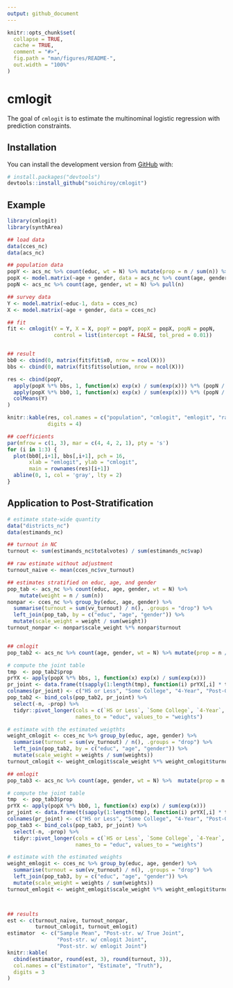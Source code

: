 ```yaml
---
output: github_document
---
```


<!-- README.md is generated from README.Rmd. Please edit that file -->

```r
knitr::opts_chunk$set(
  collapse = TRUE,
  cache = TRUE,
  comment = "#>",
  fig.path = "man/figures/README-",
  out.width = "100%"
)
```

# cmlogit

<!-- badges: start -->
<!-- badges: end -->

The goal of `cmlogit` is to estimate the multinominal logistic regression with
prediction constraints.

## Installation

You can install the development version from [GitHub](https://github.com/) with:

``` r
# install.packages("devtools")
devtools::install_github("soichiroy/cmlogit")
```
## Example


```r
library(cmlogit)
library(synthArea)
```

```r
## load data
data(cces_nc)
data(acs_nc)

## population data
popY <- acs_nc %>% count(educ, wt = N) %>% mutate(prop = n / sum(n)) %>% pull(prop)
popX <- model.matrix(~age + gender, data = acs_nc %>% count(age, gender, wt = N))
popN <- acs_nc %>% count(age, gender, wt = N) %>% pull(n)

## survey data
Y <- model.matrix(~educ-1, data = cces_nc)
X <- model.matrix(~age + gender, data = cces_nc)

## fit
fit <- cmlogit(Y = Y, X = X, popY = popY, popX = popX, popN = popN,
               control = list(intercept = FALSE, tol_pred = 0.01))


## result
bb0 <- cbind(0, matrix(fit$fit$x0, nrow = ncol(X)))
bbs <- cbind(0, matrix(fit$fit$solution, nrow = ncol(X)))

res <- cbind(popY,
  apply(popX %*% bbs, 1, function(x) exp(x) / sum(exp(x))) %*% (popN / sum(popN)),
  apply(popX %*% bb0, 1, function(x) exp(x) / sum(exp(x))) %*% (popN / sum(popN)),
  colMeans(Y)
)

knitr::kable(res, col.names = c("population", "cmlogit", "emlogit", "raw prop."),
             digits = 4)
```


```r
## coefficients
par(mfrow = c(1, 3), mar = c(4, 4, 2, 1), pty = 's')
for (i in 1:3) {
  plot(bb0[,i+1], bbs[,i+1], pch = 16,
       xlab = "emlogit", ylab = "cmlogit",
       main = rownames(res)[i+1])
  abline(0, 1, col = 'gray', lty = 2)  
}
```



## Application to Post-Stratification


```r
# estimate state-wide quantity 
data("districts_nc")
data(estimands_nc)

## turnout in NC 
turnout <- sum(estimands_nc$totalvotes) / sum(estimands_nc$vap)

## raw estimate without adjustment 
turnout_naive <- mean(cces_nc$vv_turnout)

## estimates stratified on educ, age, and gender 
pop_tab <- acs_nc %>% count(educ, age, gender, wt = N) %>% 
    mutate(weight = n / sum(n))
nonpar <- cces_nc %>% group_by(educ, age, gender) %>% 
  summarise(turnout = sum(vv_turnout) / n(), .groups = "drop") %>%
  left_join(pop_tab, by = c("educ", "age", "gender")) %>% 
  mutate(scale_weight = weight / sum(weight)) 
turnout_nonpar <- nonpar$scale_weight %*% nonpar$turnout


## cmlogit 
pop_tab2 <- acs_nc %>% count(age, gender, wt = N) %>% mutate(prop = n / sum(n)) 

# compute the joint table 
tmp  <- pop_tab2$prop
prYX <- apply(popX %*% bbs, 1, function(x) exp(x) / sum(exp(x)))  
pr_joint <- data.frame(t(sapply(1:length(tmp), function(i) prYX[,i] * tmp[i])))
colnames(pr_joint) <- c("HS or Less", "Some College", "4-Year", "Post-Grad")
pop_tab2 <- bind_cols(pop_tab2, pr_joint) %>% 
  select(-n, -prop) %>% 
  tidyr::pivot_longer(cols = c(`HS or Less`, `Some College`, `4-Year`, `Post-Grad`), 
                      names_to = "educ", values_to = "weights")

# estimate with the estimated weigthts
weight_cmlogit <- cces_nc %>% group_by(educ, age, gender) %>% 
  summarise(turnout = sum(vv_turnout) / n(), .groups = "drop") %>%
  left_join(pop_tab2, by = c("educ", "age", "gender")) %>% 
  mutate(scale_weight = weights / sum(weights)) 
turnout_cmlogit <- weight_cmlogit$scale_weight %*% weight_cmlogit$turnout

## emlogit 
pop_tab3 <- acs_nc %>% count(age, gender, wt = N) %>%  mutate(prop = n / sum(n)) 

# compute the joint table 
tmp  <- pop_tab3$prop
prYX <- apply(popX %*% bb0, 1, function(x) exp(x) / sum(exp(x)))  
pr_joint <- data.frame(t(sapply(1:length(tmp), function(i) prYX[,i] * tmp[i])))
colnames(pr_joint) <- c("HS or Less", "Some College", "4-Year", "Post-Grad")
pop_tab3 <- bind_cols(pop_tab3, pr_joint) %>% 
  select(-n, -prop) %>% 
  tidyr::pivot_longer(cols = c(`HS or Less`, `Some College`, `4-Year`, `Post-Grad`), 
                      names_to = "educ", values_to = "weights")

# estimate with the estimated weights
weight_emlogit <- cces_nc %>% group_by(educ, age, gender) %>% 
  summarise(turnout = sum(vv_turnout) / n(), .groups = "drop") %>%
  left_join(pop_tab3, by = c("educ", "age", "gender")) %>% 
  mutate(scale_weight = weights / sum(weights)) 
turnout_emlogit <- weight_emlogit$scale_weight %*% weight_emlogit$turnout



## results
est <- c(turnout_naive, turnout_nonpar, 
         turnout_cmlogit, turnout_emlogit)
estimator  <- c("Sample Mean", "Post-str. w/ True Joint",
                "Post-str. w/ cmlogit Joint",
                "Post-str. w/ emlogit Joint")
knitr::kable(
  cbind(estimator, round(est, 3), round(turnout, 3)),
  col.names = c("Estimator", "Estimate", "Truth"),
  digits = 3
)
```
